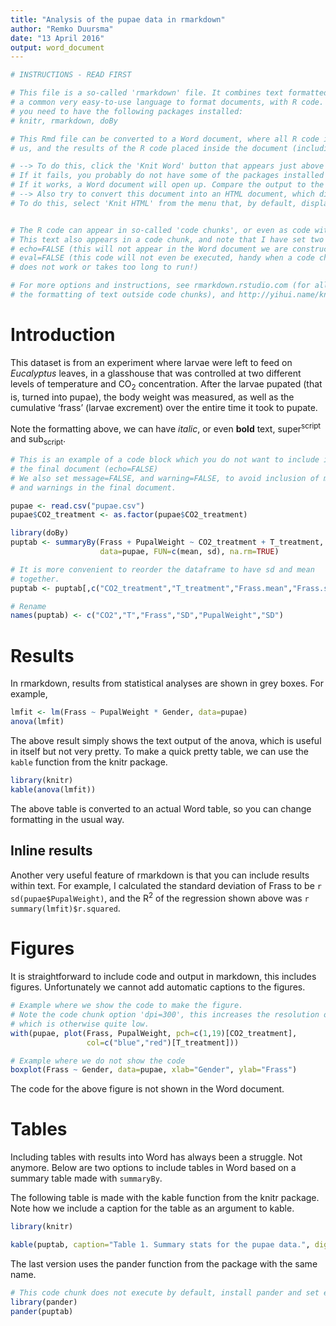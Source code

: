 ```yaml
---
title: "Analysis of the pupae data in rmarkdown"
author: "Remko Duursma"
date: "13 April 2016"
output: word_document
---
```

  

```r
# INSTRUCTIONS - READ FIRST

# This file is a so-called 'rmarkdown' file. It combines text formatted in markdown,
# a common very easy-to-use language to format documents, with R code. To run this example,
# you need to have the following packages installed:
# knitr, rmarkdown, doBy

# This Rmd file can be converted to a Word document, where all R code is going to be executed for 
# us, and the results of the R code placed inside the document (including text, figures, etc).

# --> To do this, click the 'Knit Word' button that appears just above this window in Rstudio.
# If it fails, you probably do not have some of the packages installed that are mentioned above.
# If it works, a Word document will open up. Compare the output to the code below.
# --> Also try to convert this document into an HTML document, which displays very nicely in a browser.
# To do this, select 'Knit HTML' from the menu that, by default, displays 'Knit Word' (click on the small triangle)


# The R code can appear in so-called 'code chunks', or even as code within text.
# This text also appears in a code chunk, and note that I have set two options:
# echo=FALSE (this will not appear in the Word document we are constructing), and
# eval=FALSE (this code will not even be executed, handy when a code chunk contains code that
# does not work or takes too long to run!)

# For more options and instructions, see rmarkdown.rstudio.com (for all things markdown, which affects
# the formatting of text outside code chunks), and http://yihui.name/knitr/options/ (for all options that you can give to the code chunks).
```






# Introduction

This dataset is from an experiment where larvae were left to feed on *Eucalyptus* leaves,
in a glasshouse that was controlled at two different levels of temperature and CO~2~ concentration.
After the larvae pupated (that is, turned into pupae), the body weight was measured, as well as the cumulative 'frass' (larvae excrement) over the entire time it took to pupate.

Note the formatting above, we can have *italic*, or even **bold** text, super^script^ and sub~script~.


  
```r
# This is an example of a code block which you do not want to include in
# the final document (echo=FALSE)
# We also set message=FALSE, and warning=FALSE, to avoid inclusion of messages
# and warnings in the final document.

pupae <- read.csv("pupae.csv")
pupae$CO2_treatment <- as.factor(pupae$CO2_treatment)

library(doBy)
puptab <- summaryBy(Frass + PupalWeight ~ CO2_treatment + T_treatment,
                    data=pupae, FUN=c(mean, sd), na.rm=TRUE)

# It is more convenient to reorder the dataframe to have sd and mean
# together.
puptab <- puptab[,c("CO2_treatment","T_treatment","Frass.mean","Frass.sd","PupalWeight.mean","PupalWeight.sd")]

# Rename
names(puptab) <- c("CO2","T","Frass","SD","PupalWeight","SD")

```

# Results

In rmarkdown, results from statistical analyses are shown in grey boxes. For example,

```r
lmfit <- lm(Frass ~ PupalWeight * Gender, data=pupae)
anova(lmfit)
```

The above result simply shows the text output of the anova, which is useful in itself but not very pretty. To make a quick pretty table, we can use the `kable` function from the knitr package.

```r
library(knitr)
kable(anova(lmfit))
```

The above table is converted to an actual Word table, so you can change formatting in the usual way.

## Inline results

Another very useful feature of rmarkdown is that you can include results within text. For example, I calculated the standard deviation of Frass to be `r sd(pupae$PupalWeight)`, and the R^2^ of the regression shown above was `r summary(lmfit)$r.squared`. 


# Figures

It is straightforward to include code and output in markdown, this includes figures. Unfortunately we cannot add automatic captions to the figures.

```r
# Example where we show the code to make the figure.
# Note the code chunk option 'dpi=300', this increases the resolution of the figure,
# which is otherwise quite low.
with(pupae, plot(Frass, PupalWeight, pch=c(1,19)[CO2_treatment],
                 col=c("blue","red")[T_treatment]))
```


```r
# Example where we do not show the code
boxplot(Frass ~ Gender, data=pupae, xlab="Gender", ylab="Frass")
```

The code for the above figure is not shown in the Word document.

# Tables

Including tables with results into Word has always been a struggle. Not anymore. Below are two options to include tables in Word based on a summary table made with `summaryBy`.

The following table is made with the kable function from the knitr package. Note how we include a caption for the table as an argument to kable.

```r
library(knitr)

kable(puptab, caption="Table 1. Summary stats for the pupae data.", digits=3)
```

The last version uses the pander function from the package with the same name.

```r
# This code chunk does not execute by default, install pander and set eval=TRUE first
library(pander)
pander(puptab)
```

